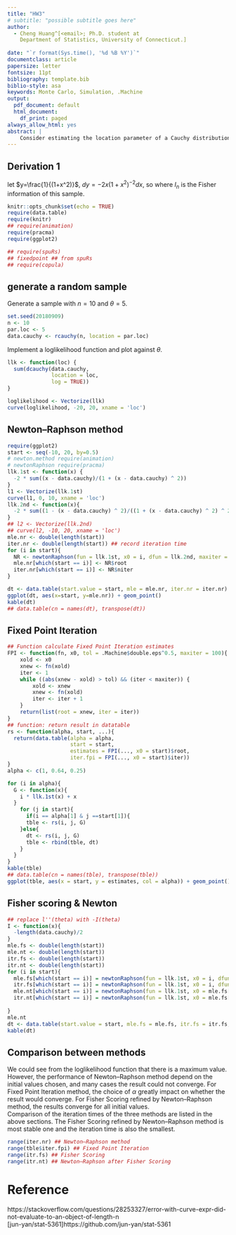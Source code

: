 ```yaml
---
title: "HW3"
# subtitle: "possible subtitle goes here"
author:
  - Cheng Huang^[<email>; Ph.D. student at
    Department of Statistics, University of Connecticut.]
    
date: "`r format(Sys.time(), '%d %B %Y')`"
documentclass: article
papersize: letter
fontsize: 11pt
bibliography: template.bib
biblio-style: asa
keywords: Monte Carlo, Simulation, .Machine
output:
  pdf_document: default
  html_document:
    df_print: paged
always_allow_html: yes
abstract: |
    Consider estimating the location parameter of a Cauchy distribution with a known scale parameter.
---
```


## Derivation 1 {#sec:P1}

\begin{align*}
  \ell(\theta)
  &=ln\prod_{i=1}^nf(x_i; \theta)=ln\prod_{i=1}^n\frac{1}{\pi[1+(x_i-\theta)^2]}= -n\ln \pi - \sum_{i=1}^n \ln [1+(\theta-X_i)^2], \\
  \ell'(\theta)
  &= - \sum_{i=1}^n \frac{2(\theta-X_i)}{1+(\theta-X_i)^2}\\
  &= -2 \sum_{i=1}^n \frac{\theta-X_i}{1+(\theta-X_i)^2}, \\
  \ell''(\theta)
  &= -2 \sum_{i=1}^n\frac{(1+(\theta-X_i)^2-2(\theta-X_i)^2)}{[1+(\theta-X_i)^2]^2}\\
  &= -2 \sum_{i=1}^n\frac{1-(\theta-X_i)^2}{[1+(\theta-X_i)^2]^2},
  \\
  I_n(\theta) 
  &=-E[(\ell''(\theta))|\theta]\\
  &=2nE[\frac{1-(\theta-X_i)^2}{(1+(\theta-X_i)^2)^2}]\\
  &=2n\int_{R} \frac{1-(\theta-X_i)^2}{(1+(\theta-X_i)^2)^2}\frac{1}{\pi[1+(\theta-X_i)^2]}dx\\
  &= \frac{4n}{\pi}
  \int_{-\infty}^\infty \frac{x^2\,d x}{(1+x^2)^3}\\
   &= \frac{8n}{\pi}
  \int_{0}^\infty \frac{x^2\,d x}{(1+x^2)^3}\\
\end{align*}
let  $y=\frac{1}{(1+x^2)}$, $dy=-2x(1+x^2)^{-2}dx$, so 
\begin{align*}
  I_n(\theta) &= \frac{4n}{\pi}\int_{0}^1 y^{1/2}(\frac{1}{y}-1)^{1/2}dy\\
    &= \frac{4n}{\pi}\frac{\Gamma(1.5)\Gamma(1.5)}{\Gamma(3)}\\
    &= \frac{4n}{\pi}\frac{\pi}{8}\\
    &= \frac{n}{2}
\end{align*}
where $I_n$ is the Fisher information of this sample.



```r
knitr::opts_chunk$set(echo = TRUE) 
require(data.table)
require(knitr)
## require(animation)
require(pracma)
require(ggplot2)

## require(spuRs)  
## fixedpoint ## from spuRs
## require(copula)
```

## generate a random sample
Generate a sample with $n = 10$ and $\theta = 5$.
```r

set.seed(20180909)
n <- 10
par.loc <- 5
data.cauchy <- rcauchy(n, location = par.loc)
```
Implement a loglikelihood function and plot against $\theta$.
```r
llk <- function(loc) {
  sum(dcauchy(data.cauchy, 
              location = loc, 
              log = TRUE))
}

loglikelihood <- Vectorize(llk)
curve(loglikelihood, -20, 20, xname = 'loc')
```


## Newton–Raphson method
```r
require(ggplot2)
start <- seq(-10, 20, by=0.5)
# newton.method require(animation)
# newtonRaphson require(pracma)
llk.1st <- function(x) {
  -2 * sum((x - data.cauchy)/(1 + (x - data.cauchy) ^ 2))
}
l1 <- Vectorize(llk.1st)
curve(l1, 0, 10, xname = 'loc')
llk.2nd <- function(x){
  -2 * sum((1 - (x - data.cauchy) ^ 2)/((1 + (x - data.cauchy) ^ 2) ^ 2))
}
## l2 <- Vectorize(llk.2nd)
## curve(l2, -10, 20, xname = 'loc')
mle.nr <- double(length(start))
iter.nr <- double(length(start)) ## record iteration time
for (i in start){
  NR <- newtonRaphson(fun = llk.1st, x0 = i, dfun = llk.2nd, maxiter = 100)
  mle.nr[which(start == i)] <- NR$root
  iter.nr[which(start == i)] <- NR$niter
}

dt <- data.table(start.value = start, mle = mle.nr, iter.nr = iter.nr)
ggplot(dt, aes(x=start, y=mle.nr)) + geom_point()
kable(dt)
## data.table(cn = names(dt), transpose(dt))
```
## Fixed Point Iteration

```r
## Function calculate Fixed Point Iteration estimates
FPI <- function(fn, x0, tol = .Machine$double.eps^0.5, maxiter = 100){
    xold <- x0
    xnew <- fn(xold)
    iter <- 1
    while ((abs(xnew - xold) > tol) && (iter < maxiter)) {
        xold <- xnew
        xnew <- fn(xold)
        iter <- iter + 1
    }
    return(list(root = xnew, iter = iter))
}
## function: return result in datatable
rs <- function(alpha, start, ...){
  return(data.table(alpha = alpha,
                    start = start,
                    estimates = FPI(..., x0 = start)$root,
                    iter.fpi = FPI(..., x0 = start)$iter))
}
alpha <- c(1, 0.64, 0.25)

for (i in alpha){
  G <- function(x){
    i * llk.1st(x) + x
  }
    for (j in start){
      if(i == alpha[1] & j ==start[1]){
      tble <- rs(i, j, G)
    }else{
      dt <- rs(i, j, G)
      tble <- rbind(tble, dt)
    }
  }
}
kable(tble)
## data.table(cn = names(tble), transpose(tble))
ggplot(tble, aes(x = start, y = estimates, col = alpha)) + geom_point()
```

## Fisher scoring & Newton
```r
## replace l''(theta) with -I(theta)
I <- function(x){
  -length(data.cauchy)/2
}
mle.fs <- double(length(start))
mle.nt <- double(length(start))
itr.fs <- double(length(start))
itr.nt <- double(length(start))
for (i in start){
  mle.fs[which(start == i)] = newtonRaphson(fun = llk.1st, x0 = i, dfun = I, maxiter = 100)$root
  itr.fs[which(start == i)] = newtonRaphson(fun = llk.1st, x0 = i, dfun = I, maxiter = 100)$niter
  mle.nt[which(start == i)] = newtonRaphson(fun = llk.1st, x0 = mle.fs[which(start == i)], dfun = llk.2nd, maxiter = 100)$root
  itr.nt[which(start == i)] = newtonRaphson(fun = llk.1st, x0 = mle.fs[which(start == i)], dfun = llk.2nd, maxiter = 100)$niter
  
}
mle.nt
dt <- data.table(start.value = start, mle.fs = mle.fs, itr.fs = itr.fs, mle.nt = mle.nt, itr.nt = itr.nt)
kable(dt)
```


## Comparison between methods
We could see from the loglikelihood function that there is a maximum value. However, the performance of Newton–Raphson method depend on the initial values chosen, and many cases the result could not converge. For Fixed Point Iteration method, the choice of $\alpha$ greatly impact on whether the result would converge. For Fisher Scoring refined by Newton–Raphson method, the results converge for all initial values.\
Comparison of the iteration times of the three methods are listed in the above sections. The Fisher Scoring refined by Newton–Raphson method is most stable one and the iteration time is also the smallest.
```r

range(iter.nr) ## Newton–Raphson method
range(tble$iter.fpi) ## Fixed Point Iteration
range(itr.fs) ## Fisher Scoring 
range(itr.nt) ## Newton–Raphson after Fisher Scoring

```


# Reference {-}

https://stackoverflow.com/questions/28253327/error-with-curve-expr-did-not-evaluate-to-an-object-of-length-n \
[jun-yan/stat-5361]https://github.com/jun-yan/stat-5361 \

